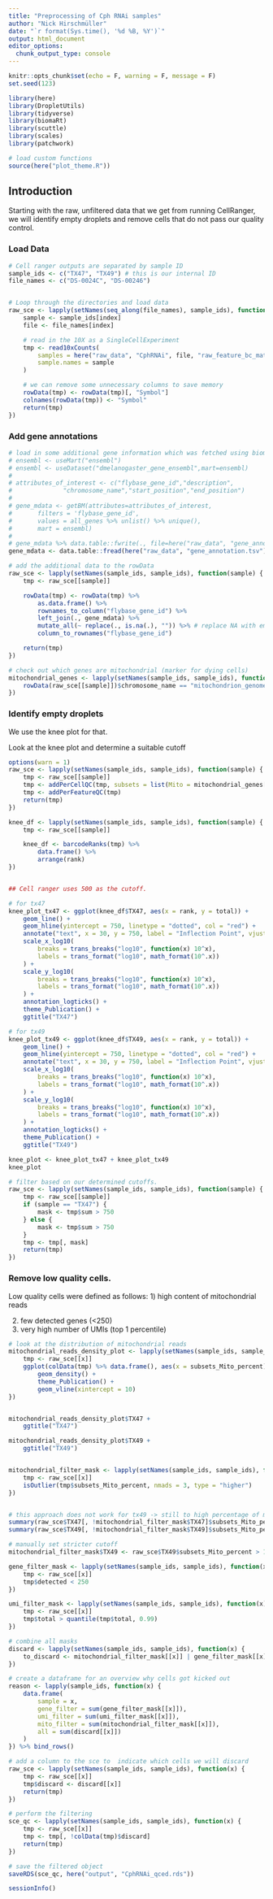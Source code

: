 ```yaml
---
title: "Preprocessing of Cph RNAi samples"
author: "Nick Hirschmüller"
date: "`r format(Sys.time(), '%d %B, %Y')`"
output: html_document
editor_options: 
  chunk_output_type: console
---
```


```r
knitr::opts_chunk$set(echo = F, warning = F, message = F)
set.seed(123)
```


```r
library(here)
library(DropletUtils)
library(tidyverse)
library(biomaRt)
library(scuttle)
library(scales)
library(patchwork)

# load custom functions
source(here("plot_theme.R"))
```


## Introduction
Starting with the raw, unfiltered data that we get from running CellRanger, we will identify empty droplets and remove cells that do not pass our quality control.


### Load Data
```r
# Cell ranger outputs are separated by sample ID
sample_ids <- c("TX47", "TX49") # this is our internal ID
file_names <- c("DS-0024C", "DS-00246")


# Loop through the directories and load data
raw_sce <- lapply(setNames(seq_along(file_names), sample_ids), function(index) {
    sample <- sample_ids[index]
    file <- file_names[index]

    # read in the 10X as a SingleCellExperiment
    tmp <- read10xCounts(
        samples = here("raw_data", "CphRNAi", file, "raw_feature_bc_matrix"),
        sample.names = sample
    )

    # we can remove some unnecessary columns to save memory
    rowData(tmp) <- rowData(tmp)[, "Symbol"]
    colnames(rowData(tmp)) <- "Symbol"
    return(tmp)
})
```

### Add gene annotations
```r
# load in some additional gene information which was fetched using biomart.
# ensembl <- useMart("ensembl")
# ensembl <- useDataset("dmelanogaster_gene_ensembl",mart=ensembl)
#
# attributes_of_interest <- c("flybase_gene_id","description",
#              "chromosome_name","start_position","end_position")
#
# gene_mdata <- getBM(attributes=attributes_of_interest,
#       filters = 'flybase_gene_id',
#       values = all_genes %>% unlist() %>% unique(),
#       mart = ensembl)
#
# gene_mdata %>% data.table::fwrite(., file=here("raw_data", "gene_annotation.tsv"),sep="\t", row.names = F)
gene_mdata <- data.table::fread(here("raw_data", "gene_annotation.tsv"))

# add the additional data to the rowData
raw_sce <- lapply(setNames(sample_ids, sample_ids), function(sample) {
    tmp <- raw_sce[[sample]]

    rowData(tmp) <- rowData(tmp) %>%
        as.data.frame() %>%
        rownames_to_column("flybase_gene_id") %>%
        left_join(., gene_mdata) %>%
        mutate_all(~ replace(., is.na(.), "")) %>% # replace NA with empty value
        column_to_rownames("flybase_gene_id")

    return(tmp)
})

# check out which genes are mitochondrial (marker for dying cells)
mitochondrial_genes <- lapply(setNames(sample_ids, sample_ids), function(sample) {
    rowData(raw_sce[[sample]])$chromosome_name == "mitochondrion_genome"
})
```

### Identify empty droplets
We use the knee plot for that.

Look at the knee plot and determine a suitable cutoff
```r
options(warn = 1)
raw_sce <- lapply(setNames(sample_ids, sample_ids), function(sample) {
    tmp <- raw_sce[[sample]]
    tmp <- addPerCellQC(tmp, subsets = list(Mito = mitochondrial_genes[[sample]]))
    tmp <- addPerFeatureQC(tmp)
    return(tmp)
})

knee_df <- lapply(setNames(sample_ids, sample_ids), function(sample) {
    tmp <- raw_sce[[sample]]

    knee_df <- barcodeRanks(tmp) %>%
        data.frame() %>%
        arrange(rank)
})


## Cell ranger uses 500 as the cutoff.

# for tx47
knee_plot_tx47 <- ggplot(knee_df$TX47, aes(x = rank, y = total)) +
    geom_line() +
    geom_hline(yintercept = 750, linetype = "dotted", col = "red") +
    annotate("text", x = 30, y = 750, label = "Inflection Point", vjust = -0.5, size = 3.3) +
    scale_x_log10(
        breaks = trans_breaks("log10", function(x) 10^x),
        labels = trans_format("log10", math_format(10^.x))
    ) +
    scale_y_log10(
        breaks = trans_breaks("log10", function(x) 10^x),
        labels = trans_format("log10", math_format(10^.x))
    ) +
    annotation_logticks() +
    theme_Publication() +
    ggtitle("TX47")

# for tx49
knee_plot_tx49 <- ggplot(knee_df$TX49, aes(x = rank, y = total)) +
    geom_line() +
    geom_hline(yintercept = 750, linetype = "dotted", col = "red") +
    annotate("text", x = 30, y = 750, label = "Inflection Point", vjust = -0.5, size = 3.3) +
    scale_x_log10(
        breaks = trans_breaks("log10", function(x) 10^x),
        labels = trans_format("log10", math_format(10^.x))
    ) +
    scale_y_log10(
        breaks = trans_breaks("log10", function(x) 10^x),
        labels = trans_format("log10", math_format(10^.x))
    ) +
    annotation_logticks() +
    theme_Publication() +
    ggtitle("TX49")

knee_plot <- knee_plot_tx47 + knee_plot_tx49
knee_plot

# filter based on our determined cutoffs.
raw_sce <- lapply(setNames(sample_ids, sample_ids), function(sample) {
    tmp <- raw_sce[[sample]]
    if (sample == "TX47") {
        mask <- tmp$sum > 750
    } else {
        mask <- tmp$sum > 750
    }
    tmp <- tmp[, mask]
    return(tmp)
})
```


### Remove low quality cells.
Low quality cells were defined as follows:
1) high content of mitochondrial reads 

2) few detected genes (<250)
3) very high number of UMIs (top 1 percentile)


```r
# look at the distribution of mitochondrial reads
mitochondrial_reads_density_plot <- lapply(setNames(sample_ids, sample_ids), function(x) {
    tmp <- raw_sce[[x]]
    ggplot(colData(tmp) %>% data.frame(), aes(x = subsets_Mito_percent)) +
        geom_density() +
        theme_Publication() +
        geom_vline(xintercept = 10)
})


mitochondrial_reads_density_plot$TX47 +
    ggtitle("TX47")

mitochondrial_reads_density_plot$TX49 +
    ggtitle("TX49")


mitochondrial_filter_mask <- lapply(setNames(sample_ids, sample_ids), function(x) {
    tmp <- raw_sce[[x]]
    isOutlier(tmp$subsets_Mito_percent, nmads = 3, type = "higher")
})


# this approach does not work for tx49 -> still to high percentage of mitochondrial reads.
summary(raw_sce$TX47[, !mitochondrial_filter_mask$TX47]$subsets_Mito_percent)
summary(raw_sce$TX49[, !mitochondrial_filter_mask$TX49]$subsets_Mito_percent)

# manually set stricter cutoff
mitochondrial_filter_mask$TX49 <- raw_sce$TX49$subsets_Mito_percent > 10

gene_filter_mask <- lapply(setNames(sample_ids, sample_ids), function(x) {
    tmp <- raw_sce[[x]]
    tmp$detected < 250
})

umi_filter_mask <- lapply(setNames(sample_ids, sample_ids), function(x) {
    tmp <- raw_sce[[x]]
    tmp$total > quantile(tmp$total, 0.99)
})

# combine all masks
discard <- lapply(setNames(sample_ids, sample_ids), function(x) {
    to_discard <- mitochondrial_filter_mask[[x]] | gene_filter_mask[[x]] | umi_filter_mask[[x]]
})

# create a dataframe for an overview why cells got kicked out
reason <- lapply(sample_ids, function(x) {
    data.frame(
        sample = x,
        gene_filter = sum(gene_filter_mask[[x]]),
        umi_filter = sum(umi_filter_mask[[x]]),
        mito_filter = sum(mitochondrial_filter_mask[[x]]),
        all = sum(discard[[x]])
    )
}) %>% bind_rows()

# add a column to the sce to  indicate which cells we will discard
raw_sce <- lapply(setNames(sample_ids, sample_ids), function(x) {
    tmp <- raw_sce[[x]]
    tmp$discard <- discard[[x]]
    return(tmp)
})

# perform the filtering
sce_qc <- lapply(setNames(sample_ids, sample_ids), function(x) {
    tmp <- raw_sce[[x]]
    tmp <- tmp[, !colData(tmp)$discard]
    return(tmp)
})

# save the filtered object
saveRDS(sce_qc, here("output", "CphRNAi_qced.rds"))
```

```r
sessionInfo()
```

